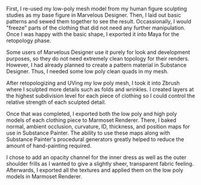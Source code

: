 First, I re-used my low-poly mesh model from my human figure sculpting studies as my base figure in Marvelous Designer. Then, I laid out basic patterns and sewed them together to see the result. Occassionally, I would "freeze" parts of the clothing that did not need any further manipulation. Once I was happy with the basic shape, I exported it into Maya for the retopology phase.

Some users of Marvelous Designer use it purely for look and development purposes, so they do not need extremely clean topology for their renders. However, I had already planned to create a pattern material in Substance Designer. Thus, I needed some low poly clean quads in my mesh.

After retopologizing and UVing my low poly mesh, I took it into Zbrush where I sculpted more details such as folds and wrinkles. I created layers at the highest subdivision level for each piece of clothing so I could control the relative strength of each sculpted detail.

Once that was completed, I exported both the low poly and high poly models of each clothing piece to Marmoset Renderer. There, I baked normal, ambient occlusion, curvature, ID, thickness, and position maps for use in Substance Painter. The ability to use these maps along with Substance Painter's procedural generators greatly helped to reduce the amount of hand-painting required.

I chose to add an opacity channel for the inner dress as well as the outer shoulder frills as I wanted to give a slightly sheer, transparent fabric feeling. Afterwards, I exported all the textures and applied them on the low poly models in Marmoset Renderer.